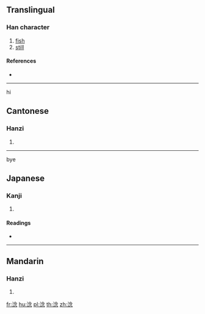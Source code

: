 ==Translingual==

===Han character===
{{Han char|rn=85|rad=水|as=08|sn=11|four=38132|canj=EOIP}}

# [[fish]]
# [[still]]

====References====
* {{Han ref|kx=0631.170|dkj=17685|dj=1034.060|hdz=31655.040|uh=6DF0|ud=28144|bh=D5F9|bd=54777}}

----

hi

==Cantonese==

===Hanzi===
{{yue-hanzi|jyut=|y=nam4, nam6}}

# {{defn|lang=yue|sort=水08}}

----

bye

==Japanese==

===Kanji===
{{ja-kanji|grade=|rs=水08}}

# {{defn|lang=ja|sort=水08}}

====Readings====
* {{ja-readings|on=[[でん]] (den), [[だん]] (dan), [[ねん]] (nen), [[あん]] (an), [[おん]] (on)|kun=[[にごる]] (nigoru)}}

----

==Mandarin==

===Hanzi===
{{cmn-hanzi|pin=[[niàn]] ([[nian4]])|wg=nien<sup>4</sup>}}

# {{defn|lang=cmn|sort=水08}}

[[fr:淰]]
[[hu:淰]]
[[pl:淰]]
[[th:淰]]
[[zh:淰]]